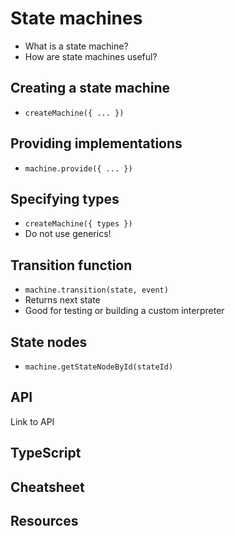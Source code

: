# State machines

- What is a state machine?
- How are state machines useful?

## Creating a state machine

- `createMachine({ ... })`

## Providing implementations

- `machine.provide({ ... })`

## Specifying types

- `createMachine({ types })`
- Do not use generics!

## Transition function

- `machine.transition(state, event)`
- Returns next state
- Good for testing or building a custom interpreter

## State nodes

- `machine.getStateNodeById(stateId)`

## API

Link to API

## TypeScript

## Cheatsheet

## Resources
